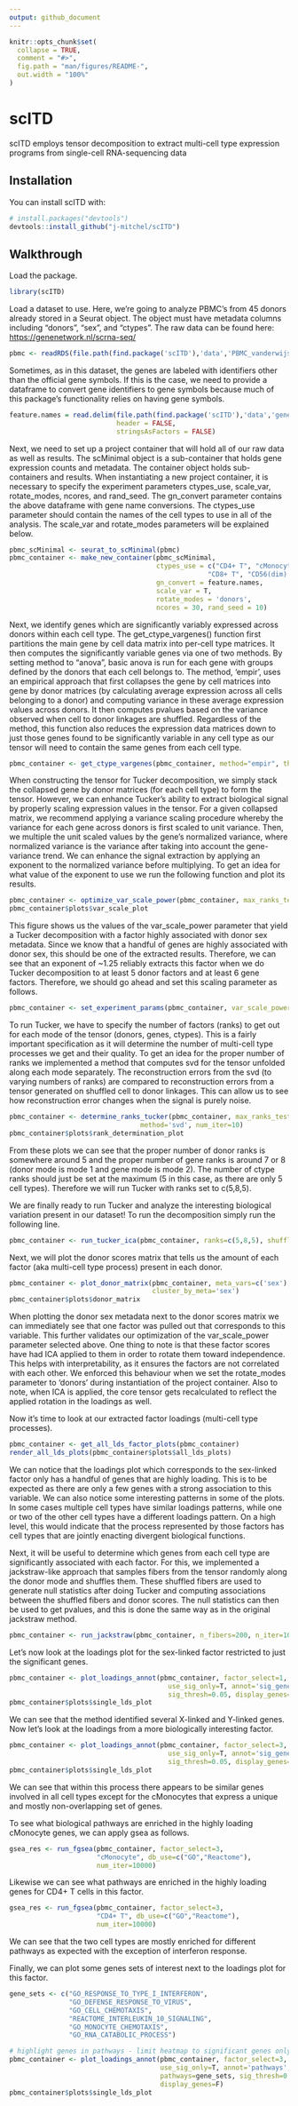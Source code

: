 ```yaml
---
output: github_document
---
```


<!-- README.md is generated from README.Rmd. Please edit that file -->

```r
knitr::opts_chunk$set(
  collapse = TRUE,
  comment = "#>",
  fig.path = "man/figures/README-",
  out.width = "100%"
)
```

# scITD

<!-- badges: start -->
<!-- badges: end -->

scITD employs tensor decomposition to extract multi-cell type expression programs from single-cell RNA-sequencing data

## Installation

You can install scITD with:

``` r
# install.packages("devtools")
devtools::install_github("j-mitchel/scITD")
```
## Walkthrough

Load the package.
```r
library(scITD)
```

Load a dataset to use. Here, we're going to analyze PBMC's from 45 donors already stored in a Seurat object. The object must have metadata columns including "donors", "sex", and "ctypes". The raw data can be found here: <https://genenetwork.nl/scrna-seq/>

```r
pbmc <- readRDS(file.path(find.package('scITD'),'data','PBMC_vanderwijst_clean.rds'))
```

Sometimes, as in this dataset, the genes are labeled with identifiers other than the official gene symbols. If this is the case, we need to provide a dataframe to convert gene identifiers to gene symbols because much of this package's functionality relies on having gene symbols.

```r
feature.names = read.delim(file.path(find.package('scITD'),'data','genes.tsv'),
                           header = FALSE,
                           stringsAsFactors = FALSE)
```

Next, we need to set up a project container that will hold all of our raw data as well as results. The scMinimal object is a sub-container that holds gene expression counts and metadata. The container object holds sub-containers and results. When instantiating a new project container, it is necessary to specify the experiment parameters ctypes_use, scale_var, rotate_modes, ncores, and rand_seed. The gn_convert parameter contains the above dataframe with gene name conversions. The ctypes_use parameter should contain the names of the cell types to use in all of the analysis. The scale_var and rotate_modes parameters will be explained below.

```r
pbmc_scMinimal <- seurat_to_scMinimal(pbmc)
pbmc_container <- make_new_container(pbmc_scMinimal,
                                     ctypes_use = c("CD4+ T", "cMonocyte", "B",
                                                  "CD8+ T", "CD56(dim) NK"),
                                     gn_convert = feature.names,
                                     scale_var = T,
                                     rotate_modes = 'donors',
                                     ncores = 30, rand_seed = 10)
```
                           
Next, we identify genes which are significantly variably expressed across donors within each cell type. The get_ctype_vargenes() function first partitions the main gene by cell data matrix into per-cell type matrices. It then computes the significantly variable genes via one of two methods. By setting method to "anova", basic anova is run for each gene with groups defined by the donors that each cell belongs to. The method, 'empir', uses an empirical approach that first collapses the gene by cell matrices into gene by donor matrices (by calculating average expression across all cells belonging to a donor) and computing variance in these average expression values across donors. It then computes pvalues based on the variance observed when cell to donor linkages are shuffled. Regardless of the method, this function also reduces the expression data matrices down to just those genes found to be significantly variable in any cell type as our tensor will need to contain the same genes from each cell type.

```r
pbmc_container <- get_ctype_vargenes(pbmc_container, method="empir", thresh=0.01)
```

When constructing the tensor for Tucker decomposition, we simply stack the collapsed gene by donor matrices (for each cell type) to form the tensor. However, we can enhance Tucker's ability to extract biological signal by properly scaling expression values in the tensor. For a given collapsed matrix, we recommend applying a variance scaling procedure whereby the variance for each gene across donors is first scaled to unit variance. Then, we multiple the unit scaled values by the gene's normalized variance, where normalized variance is the variance after taking into account the gene-variance trend. We can enhance the signal extraction by applying an exponent to the normalized variance before multiplying. To get an idea for what value of the exponent to use we run the following function and plot its results.

```r
pbmc_container <- optimize_var_scale_power(pbmc_container, max_ranks_test=c(7,15,5))
pbmc_container$plots$var_scale_plot
```

This figure shows us the values of the var_scale_power parameter that yield a Tucker decomposition with a factor highly associated with donor sex metadata. Since we know that a handful of genes are highly associated with donor sex, this should be one of the extracted results. Therefore, we can see that an exponent of ~1.25 reliably extracts this factor when we do Tucker decomposition to at least 5 donor factors and at least 6 gene factors. Therefore, we should go ahead and set this scaling parameter as follows.

```r
pbmc_container <- set_experiment_params(pbmc_container, var_scale_power = 1)
```

To run Tucker, we have to specify the number of factors (ranks) to get out for each mode of the tensor (donors, genes, ctypes). This is a fairly important specification as it will determine the number of multi-cell type processes we get and their quality. To get an idea for the proper number of ranks we implemented a method that computes svd for the tensor unfolded along each mode separately. The reconstruction errors from the svd (to varying numbers of ranks) are compared to reconstruction errors from a tensor generated on shuffled cell to donor linkages. This can allow us to see how reconstruction error changes when the signal is purely noise.

```r
pbmc_container <- determine_ranks_tucker(pbmc_container, max_ranks_test=c(7,15,5),
                                 method='svd', num_iter=10)
pbmc_container$plots$rank_determination_plot
```

From these plots we can see that the proper number of donor ranks is somewhere around 5 and the proper number of gene ranks is around 7 or 8 (donor mode is mode 1 and gene mode is mode 2). The number of ctype ranks should just be set at the maximum (5 in this case, as there are only 5 cell types). Therefore we will run Tucker with ranks set to c(5,8,5).

We are finally ready to run Tucker and analyze the interesting biological variation present in our dataset!
To run the decomposition simply run the following line.

```r
pbmc_container <- run_tucker_ica(pbmc_container, ranks=c(5,8,5), shuffle=F)
```

Next, we will plot the donor scores matrix that tells us the amount of each factor (aka multi-cell type process) present in each donor.

```r
pbmc_container <- plot_donor_matrix(pbmc_container, meta_vars=c('sex'),
                                    cluster_by_meta='sex')
pbmc_container$plots$donor_matrix
```

When plotting the donor sex metadata next to the donor scores matrix we can immediately see that one factor was pulled out that corresponds to this variable. This further validates our optimization of the var_scale_power parameter selected above. One thing to note is that these factor scores have had ICA applied to them in order to rotate them toward independence. This helps with interpretability, as it ensures the factors are not correlated with each other. We enforced this behaviour when we set the rotate_modes parameter to 'donors' during instantiation of the project container. Also to note, when ICA is applied, the core tensor gets recalculated to reflect the applied rotation in the loadings as well.

Now it's time to look at our extracted factor loadings (multi-cell type processes).

```r
pbmc_container <- get_all_lds_factor_plots(pbmc_container)
render_all_lds_plots(pbmc_container$plots$all_lds_plots)
```

We can notice that the loadings plot which corresponds to the sex-linked factor only has a handful of genes that are highly loading. This is to be expected as there are only a few genes with a strong association to this variable. We can also notice some interesting patterns in some of the plots. In some cases multiple cell types have similar loadings patterns, while one or two of the other cell types have a different loadings pattern. On a high level, this would indicate that the process represented by those factors has cell types that are jointly enacting divergent biological functions.

Next, it will be useful to determine which genes from each cell type are significantly associated with each factor. For this, we implemented a jackstraw-like approach that samples fibers from the tensor randomly along the donor mode and shuffles them. These shuffled fibers are used to generate null statistics after doing Tucker and computing associations between the shuffled fibers and donor scores. The null statistics can then be used to get pvalues, and this is done the same way as in the original jackstraw method.

```r
pbmc_container <- run_jackstraw(pbmc_container, n_fibers=200, n_iter=1000)

```

Let's now look at the loadings plot for the sex-linked factor restricted to just the significant genes.

```r
pbmc_container <- plot_loadings_annot(pbmc_container, factor_select=1,
                                        use_sig_only=T, annot='sig_genes',
                                        sig_thresh=0.05, display_genes=T)
pbmc_container$plots$single_lds_plot
```

We can see that the method identified several X-linked and Y-linked genes. Now let's look at the loadings from a more biologically interesting factor.

```r
pbmc_container <- plot_loadings_annot(pbmc_container, factor_select=3,
                                        use_sig_only=T, annot='sig_genes',
                                        sig_thresh=0.05, display_genes=F)
pbmc_container$plots$single_lds_plot
```

We can see that within this process there appears to be similar genes involved in all cell types except for the cMonocytes that express a unique and mostly non-overlapping set of genes.

To see what biological pathways are enriched in the highly loading cMonocyte genes, we can apply gsea as follows.

```r
gsea_res <- run_fgsea(pbmc_container, factor_select=3,
                      "cMonocyte", db_use=c("GO","Reactome"),
                      num_iter=10000)
```

Likewise we can see what pathways are enriched in the highly loading genes for CD4+ T cells in this factor.

```r
gsea_res <- run_fgsea(pbmc_container, factor_select=3,
                      "CD4+ T", db_use=c("GO","Reactome"),
                      num_iter=10000)
```

We can see that the two cell types are mostly enriched for different pathways as expected with the exception of interferon response.

Finally, we can plot some genes sets of interest next to the loadings plot for this factor.

```r
gene_sets <- c("GO_RESPONSE_TO_TYPE_I_INTERFERON",
               "GO_DEFENSE_RESPONSE_TO_VIRUS",
               "GO_CELL_CHEMOTAXIS",
               "REACTOME_INTERLEUKIN_10_SIGNALING",
               "GO_MONOCYTE_CHEMOTAXIS",
               "GO_RNA_CATABOLIC_PROCESS")

# highlight genes in pathways - limit heatmap to significant genes only
pbmc_container <- plot_loadings_annot(pbmc_container, factor_select=3,
                                      use_sig_only=T, annot='pathways',
                                      pathways=gene_sets, sig_thresh=0.05,
                                      display_genes=F)
pbmc_container$plots$single_lds_plot
```





